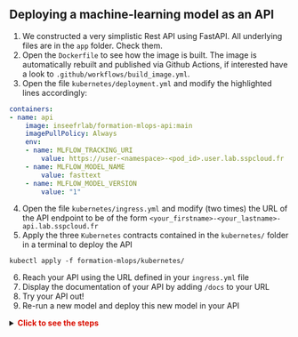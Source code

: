 :::{.nonincremental}
:::: {.callout-tip collapse="true" icon=false}
## Deploying a machine-learning model as an API

1. We constructed a very simplistic Rest API using FastAPI. All underlying files are in the `app` folder. Check them.
2. Open the `Dockerfile` to see how the image is built. The image is automatically rebuilt and published via Github Actions, if interested have a look to `.github/workflows/build_image.yml`.
3. Open the file `kubernetes/deployment.yml` and modify the highlighted lines accordingly:

```.yml
containers:
- name: api
    image: inseefrlab/formation-mlops-api:main
    imagePullPolicy: Always
    env:
    - name: MLFLOW_TRACKING_URI
        value: https://user-<namespace>-<pod_id>.user.lab.sspcloud.fr
    - name: MLFLOW_MODEL_NAME
        value: fasttext
    - name: MLFLOW_MODEL_VERSION
        value: "1"
```

4. Open the file `kubernetes/ingress.yml` and modify (two times) the URL of the API endpoint to be of the form `<your_firstname>-<your_lastname>-api.lab.sspcloud.fr`
5. Apply the three `Kubernetes` contracts contained in the `kubernetes/` folder in a terminal to deploy the API

```shell
kubectl apply -f formation-mlops/kubernetes/
```

6. Reach your API using the URL defined in your `ingress.yml` file
7. Display the documentation of your API by adding `/docs` to your URL
8. Try your API out!
9. Re-run a new model and deploy this new model in your API

<details>
<summary>
    <font size=\"3\" color=\"darkgreen\"><b>Click to see the steps </b></font>
</summary>

1. Run a model
2. Register the model
3. Adjust your `MLFLOW_MODEL_NAME` or `MLFLOW_MODEL_VERSION` (if you didn't modify the model name) environment variable in the `deployment.yml` file
4. Apply the new `Kubernetes` contracts to update the API

```shell
kubectl apply -f formation-mlops/kubernetes/
```

5. Refresh your API, and verify on the home page that it is now based on the new version of the model

</details>

::::

:::
